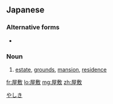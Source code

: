 ==Japanese==
{{ja-kanjitab|屋|敷}}

===Alternative forms===
* {{l|ja|邸}}

===Noun===
{{ja-noun|やしき}}

# [[estate]], [[grounds]], [[mansion]], [[residence]]

[[Category:ja:Buildings|やしき]]

[[fr:屋敷]]
[[lo:屋敷]]
[[mg:屋敷]]
[[zh:屋敷]]